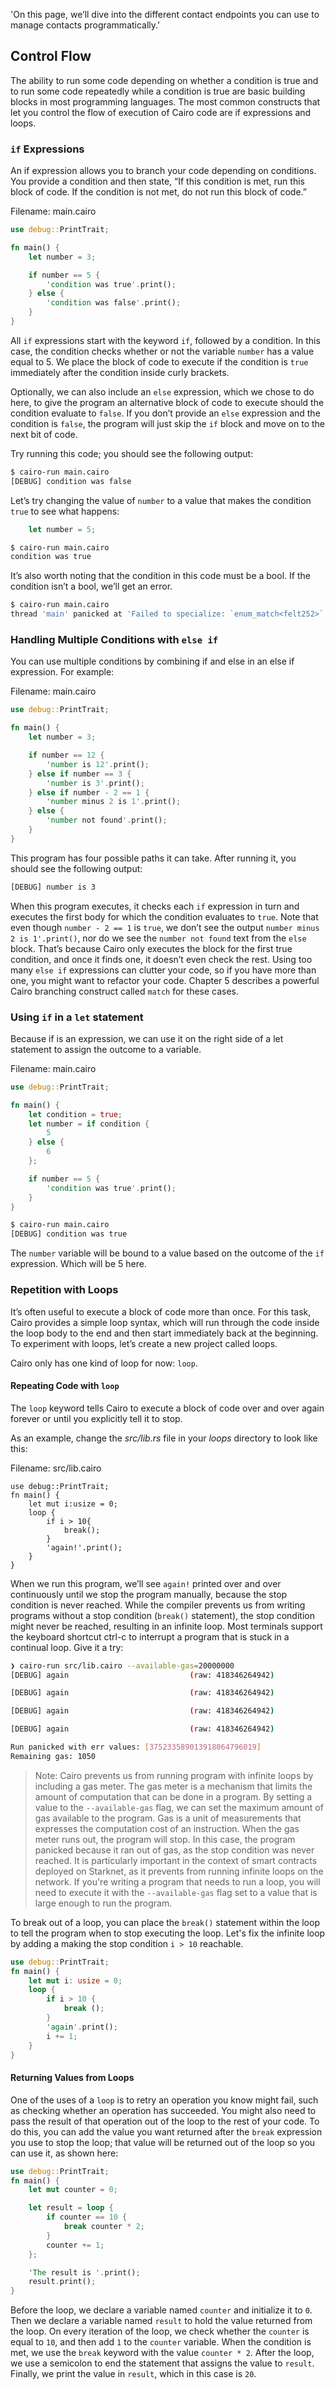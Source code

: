   'On this page, we’ll dive into the different contact endpoints you can use to manage contacts programmatically.'
  
## Control Flow

The ability to run some code depending on whether a condition is true and to run some code repeatedly while a condition is true are basic building blocks in most programming languages. The most common constructs that let you control the flow of execution of Cairo code are if expressions and loops.

### `if` Expressions

An if expression allows you to branch your code depending on conditions. You provide a condition and then state, “If this condition is met, run this block of code. If the condition is not met, do not run this block of code.”

<span class="filename">Filename: main.cairo</span>

```rust
use debug::PrintTrait;

fn main() {
    let number = 3;

    if number == 5 {
        'condition was true'.print();
    } else {
        'condition was false'.print();
    }
}
```

All `if` expressions start with the keyword `if`, followed by a condition. In this case, the condition checks whether or not the variable `number` has a value equal to 5. We place the block of code to execute if the condition is `true` immediately after the condition inside curly brackets.

Optionally, we can also include an `else` expression, which we chose to do here, to give the program an alternative block of code to execute should the condition evaluate to `false`. If you don’t provide an `else` expression and the condition is `false`, the program will just skip the `if` block and move on to the next bit of code.

Try running this code; you should see the following output:

```bash
$ cairo-run main.cairo
[DEBUG]	condition was false
```

Let’s try changing the value of `number` to a value that makes the condition `true` to see what happens:

```rust
    let number = 5;
```

```bash
$ cairo-run main.cairo
condition was true
```

It’s also worth noting that the condition in this code must be a bool. If the condition isn’t a bool, we’ll get an error.

```bash
$ cairo-run main.cairo
thread 'main' panicked at 'Failed to specialize: `enum_match<felt252>`. Error: Could not specialize libfunc `enum_match` with generic_args: [Type(ConcreteTypeId { id: 1, debug_name: None })]. Error: Provided generic argument is unsupported.', crates/cairo-lang-sierra-generator/src/utils.rs:256:9
```

### Handling Multiple Conditions with `else if`

You can use multiple conditions by combining if and else in an else if expression. For example:

<span class="filename">Filename: main.cairo</span>

```rust
use debug::PrintTrait;

fn main() {
    let number = 3;

    if number == 12 {
        'number is 12'.print();
    } else if number == 3 {
        'number is 3'.print();
    } else if number - 2 == 1 {
        'number minus 2 is 1'.print();
    } else {
        'number not found'.print();
    }
}
```

This program has four possible paths it can take. After running it, you should see the following output:

```bash
[DEBUG]	number is 3
```

When this program executes, it checks each `if` expression in turn and executes the first body for which the condition evaluates to `true`. Note that even though `number - 2 == 1` is `true`, we don’t see the output `number minus 2 is 1'.print()`, nor do we see the `number not found` text from the `else` block. That’s because Cairo only executes the block for the first true condition, and once it finds one, it doesn’t even check the rest. Using too many `else if` expressions can clutter your code, so if you have more than one, you might want to refactor your code. Chapter 5 describes a powerful Cairo branching construct called `match` for these cases.

### Using `if` in a `let` statement

Because if is an expression, we can use it on the right side of a let statement to assign the outcome to a variable.

<span class="filename">Filename: main.cairo</span>

```rust
use debug::PrintTrait;

fn main() {
    let condition = true;
    let number = if condition {
        5
    } else {
        6
    };

    if number == 5 {
        'condition was true'.print();
    }
}
```

```bash
$ cairo-run main.cairo
[DEBUG]	condition was true
```

The `number` variable will be bound to a value based on the outcome of the `if` expression. Which will be 5 here.

### Repetition with Loops

It’s often useful to execute a block of code more than once. For this task, Cairo provides a simple loop syntax, which will run through the code inside the loop body to the end and then start immediately back at the beginning. To experiment with loops, let’s create a new project called loops.

Cairo only has one kind of loop for now: `loop`.

#### Repeating Code with `loop`

The `loop` keyword tells Cairo to execute a block of code over and over again
forever or until you explicitly tell it to stop.

As an example, change the _src/lib.rs_ file in your _loops_ directory to look
like this:

<span class="filename">Filename: src/lib.cairo</span>

```rust,ignore
use debug::PrintTrait;
fn main() {
    let mut i:usize = 0;
    loop {
        if i > 10{
            break();
        }
        'again!'.print();
    }
}
```

When we run this program, we’ll see `again!` printed over and over continuously
until we stop the program manually, because the stop condition is never reached.
While the compiler prevents us from writing programs without a stop condition (`break()` statement),
the stop condition might never be reached, resulting in an infinite loop.
Most terminals support the keyboard shortcut <span class="keystroke">ctrl-c</span> to interrupt a program that is
stuck in a continual loop. Give it a try:

```bash
❯ cairo-run src/lib.cairo --available-gas=20000000
[DEBUG]	again                          	(raw: 418346264942)

[DEBUG]	again                          	(raw: 418346264942)

[DEBUG]	again                          	(raw: 418346264942)

[DEBUG]	again                          	(raw: 418346264942)

Run panicked with err values: [375233589013918064796019]
Remaining gas: 1050
```

> Note: Cairo prevents us from running program with infinite loops by including a gas meter. The gas meter is a mechanism that limits the amount of computation that can be done in a program. By setting a value to the `--available-gas` flag, we can set the maximum amount of gas available to the program. Gas is a unit of measurements that expresses the computation cost of an instruction. When the gas meter runs out, the program will stop. In this case, the program panicked because it ran out of gas, as the stop condition was never reached.
> It is particularly important in the context of smart contracts deployed on Starknet, as it prevents from running infinite loops on the network.
> If you're writing a program that needs to run a loop, you will need to execute it with the `--available-gas` flag set to a value that is large enough to run the program.

To break out of a loop, you can place the `break()` statement within the loop to tell the program when to stop
executing the loop. Let's fix the infinite loop by adding a making the stop condition `i > 10` reachable.

```rust
use debug::PrintTrait;
fn main() {
    let mut i: usize = 0;
    loop {
        if i > 10 {
            break ();
        }
        'again'.print();
        i += 1;
    }
}
```

#### Returning Values from Loops

One of the uses of a `loop` is to retry an operation you know might fail, such
as checking whether an operation has succeeded. You might also need to pass
the result of that operation out of the loop to the rest of your code. To do
this, you can add the value you want returned after the `break` expression you
use to stop the loop; that value will be returned out of the loop so you can
use it, as shown here:

```rust
use debug::PrintTrait;
fn main() {
    let mut counter = 0;

    let result = loop {
        if counter == 10 {
            break counter * 2;
        }
        counter += 1;
    };

    'The result is '.print();
    result.print();
}
```

Before the loop, we declare a variable named `counter` and initialize it to
`0`. Then we declare a variable named `result` to hold the value returned from
the loop. On every iteration of the loop, we check whether the `counter` is equal to `10`, and then add `1` to the `counter` variable.
When the condition is met, we use the `break` keyword with the value `counter * 2`. After the loop, we use a
semicolon to end the statement that assigns the value to `result`. Finally, we
print the value in `result`, which in this case is `20`.
